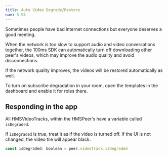 ```yaml
---
title: Auto Video Degrade/Restore
nav: 3.94
---
```


Sometimes people have bad internet connections but everyone deserves a good meeting.

When the network is too slow to support audio and video conversations together, the 100ms SDK can automatically turn off downloading other peer's videos, which may improve the audio quality and avoid disconnections.

If the network quality improves, the videos will be restored automatically as well.

To turn on subscribe degradation in your room, open the templates in the dashboard and enable it for roles there.

## Responding in the app

All HMSVideoTracks, within the HMSPeer's have a variable called `isDegraded`.

If `isDegraded` is true, treat it as if the video is turned off. If the UI is not changed, the video tile will appear black.

```js
const isDegraded: boolean = peer.videoTrack.isDegraded
```

